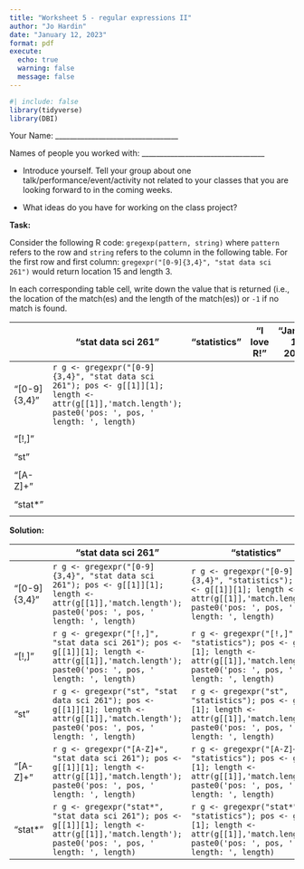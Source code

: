 ```yaml
---
title: "Worksheet 5 - regular expressions II"
author: "Jo Hardin"
date: "January 12, 2023"
format: pdf
execute:
  echo: true
  warning: false
  message: false
---
```


```r
#| include: false
library(tidyverse)
library(DBI)
```



Your Name: \_\_\_\_\_\_\_\_\_\_\_\_\_\_\_\_\_\_\_\_\_\_\_\_\_\_\_\_\_\_\_\_\_\_   


Names of people you worked with:  \_\_\_\_\_\_\_\_\_\_\_\_\_\_\_\_\_\_\_\_\_\_\_\_\_\_\_\_\_\_\_\_\_\_   

* Introduce yourself. Tell your group about one talk/performance/event/activity not related to your classes that you are looking forward to in the coming weeks.

* What ideas do you have for working on the class project?


\medskip
\medskip

**Task:**

Consider the following R code: `gregexp(pattern, string)` where `pattern` refers to the row and `string` refers to the column in the following table.  For the first row and first column: `gregexpr("[0-9]{3,4}", "stat data sci 261")` would return location 15 and length 3.

In each corresponding table cell, write down the value that is returned (i.e., the location of the match(es) and the length of the match(es)) or `-1` if no match is found.


|              | "stat data sci 261" | "statistics" | "I love R!" | "January 12, 2024" |
|-------------|-----------------|----------------|-------------|-----------------|
| "[0-9]{3,4}" |  `r g <- gregexpr("[0-9]{3,4}", "stat data sci 261"); pos <- g[[1]][1]; length <- attr(g[[1]],'match.length'); paste0('pos: ', pos, ' length: ', length)` |              |             |                    |
|              |                 |              |             |                    |
| "[!,]"       |                 |              |             |                    |
|              |                 |              |             |                    |
| "st"         |                 |              |             |                    |
|              |                 |              |             |                    |
| "[A-Z]+"     |                 |              |             |                    |
|              |                 |              |             |                    |
| "stat*"      |                 |              |             |                    |
|              |                 |              |             |                    |

\newpage

**Solution:**

\footnotesize

|              | "stat data sci 261" | "statistics" |  "I love R!"  | "January 12, 2024" |
|--------------|-----------------|----------------|-----------------|-----------------------|
| "[0-9]{3,4}" | `r g <- gregexpr("[0-9]{3,4}", "stat data sci 261"); pos <- g[[1]][1]; length <- attr(g[[1]],'match.length'); paste0('pos: ', pos, ' length: ', length)` | `r g <- gregexpr("[0-9]{3,4}", "statistics"); pos <- g[[1]][1]; length <- attr(g[[1]],'match.length'); paste0('pos: ', pos, ' length: ', length)`| `r g <- gregexpr("[0-9]{3,4}", "I love R!"); pos <- g[[1]][1]; length <- attr(g[[1]],'match.length'); paste0('pos: ', pos, ' length: ', length)` |`r g <- gregexpr("[0-9]{3,4}", "January 12, 2024"); pos <- g[[1]][1]; length <- attr(g[[1]],'match.length'); paste0('pos: ', pos, ' length: ', length)`|
| "[!,]"       | `r g <- gregexpr("[!,]", "stat data sci 261"); pos <- g[[1]][1]; length <- attr(g[[1]],'match.length'); paste0('pos: ', pos, ' length: ', length)` | `r g <- gregexpr("[!,]", "statistics"); pos <- g[[1]][1]; length <- attr(g[[1]],'match.length'); paste0('pos: ', pos, ' length: ', length)`| `r g <- gregexpr("[!,]", "I love R!"); pos <- g[[1]][1]; length <- attr(g[[1]],'match.length'); paste0('pos: ', pos, ' length: ', length)` |`r g <- gregexpr("[!,]", "January 12, 2024"); pos <- g[[1]][1]; length <- attr(g[[1]],'match.length'); paste0('pos: ', pos, ' length: ', length)`| 
| "st"         |`r g <- gregexpr("st", "stat data sci 261"); pos <- g[[1]][1]; length <- attr(g[[1]],'match.length'); paste0('pos: ', pos, ' length: ', length)` | `r g <- gregexpr("st", "statistics"); pos <- g[[1]][1]; length <- attr(g[[1]],'match.length'); paste0('pos: ', pos, ' length: ', length)`| `r g <- gregexpr("st", "I love R!"); pos <- g[[1]][1]; length <- attr(g[[1]],'match.length'); paste0('pos: ', pos, ' length: ', length)` |`r g <- gregexpr("st", "January 12, 2024"); pos <- g[[1]][1]; length <- attr(g[[1]],'match.length'); paste0('pos: ', pos, ' length: ', length)`| 
| "[A-Z]+"     | `r g <- gregexpr("[A-Z]+", "stat data sci 261"); pos <- g[[1]][1]; length <- attr(g[[1]],'match.length'); paste0('pos: ', pos, ' length: ', length)` | `r g <- gregexpr("[A-Z]+", "statistics"); pos <- g[[1]][1]; length <- attr(g[[1]],'match.length'); paste0('pos: ', pos, ' length: ', length)`| `r g <- gregexpr("[A-Z]+", "I love R!"); pos <- g[[1]][1]; length <- attr(g[[1]],'match.length'); paste0('pos: ', pos, ' length: ', length)` |`r g <- gregexpr("[A-Z]+", "January 12, 2024"); pos <- g[[1]][1]; length <- attr(g[[1]],'match.length'); paste0('pos: ', pos, ' length: ', length)`| 
| "stat*"      |`r g <- gregexpr("stat*", "stat data sci 261"); pos <- g[[1]][1]; length <- attr(g[[1]],'match.length'); paste0('pos: ', pos, ' length: ', length)` | `r g <- gregexpr("stat*", "statistics"); pos <- g[[1]][1]; length <- attr(g[[1]],'match.length'); paste0('pos: ', pos, ' length: ', length)`| `r g <- gregexpr("stat*", "I love R!"); pos <- g[[1]][1]; length <- attr(g[[1]],'match.length'); paste0('pos: ', pos, ' length: ', length)` |`r g <- gregexpr("stat*", "January 12, 2024"); pos <- g[[1]][1]; length <- attr(g[[1]],'match.length'); paste0('pos: ', pos, ' length: ', length)`| 
